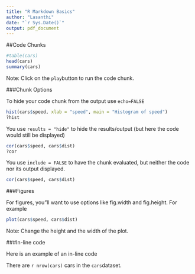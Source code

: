 ```yaml
---
title: "R Markdown Basics"
author: "Lasanthi"
date: "`r Sys.Date()`"
output: pdf_document
---
```


##Code Chunks
```r
#table(cars)
head(cars)
summary(cars)
```


Note: Click on the `play`button to run the code chunk.


###Chunk Options

To hide your code chunk from the output use `echo=FALSE`
```r
hist(cars$speed, xlab = "speed", main = "Histogram of speed")
?hist

```


You use `results = "hide"` to hide the results/output (but here the code would still be displayed)


```r
cor(cars$speed, cars$dist)
?cor
```

You use `include = FALSE` to have the chunk evaluated, but neither the code nor its output displayed.

```r
cor(cars$speed, cars$dist)
```

###Figures


For figures, you"ll want to use options like fig.width and fig.height. For example

```r

plot(cars$speed, cars$dist)

```
Note: Change the height and the width of the plot.

###In-line code

Here is an example of an in-line code

There are `r nrow(cars)` cars in the `cars`dataset.


